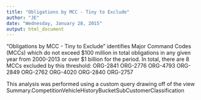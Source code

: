 ```yaml
---
title: "Obligations by MCC - Tiny to Exclude"
author: "JE"
date: "Wednesday, January 28, 2015"
output: html_document
---
```


"Obligations by MCC - Tiny to Exclude" identifies Major Command Codes (MCCs) which do not exceed $100 million in total obligations in any given year from 2000-2013 or over $1 billion for the period.
In total, there are 8 MCCs excluded by this threshold:
ORG-2841
ORG-2776
ORG-4793
ORG-2849
ORG-2762
ORG-4020
ORG-2840
ORG-2757

This analysis was performed using a custom query drawing off of the view Summary.CompetitionVehicleHistoryBucketSubCustomerClassification